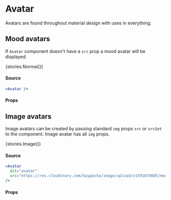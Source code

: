 
<Meta title="Data Display|Avatar" />

# Avatar

<p style={{fontSize: '22px'}}>Avatars are found throughout material design with uses in everything.</p>

## Mood avatars

If `Avatar` component doesn't have a `src` prop a mood avatar will be displayed.

<Preview>
  <Story name="Normal" argTypes={{
    color: {
      description: 'The color of the mood.',
      table: {
        type: {
          summary: `'primary'|'tint1'|'tint2'|'tint3'|'shade1'|'shade2'|'shade3'| +6`,
          detail: `'white'|'black'|'primary00'|'primary25'|'primary50'|'primary75'`
        },
        defaultValue: {
          summary: `'primary'`
        }
      },
      control: {
        type: null
      }
    },
    mood: {
      description: 'Mood of avatar when there is not src.',
      table: {
        type: {
          summary: `'random'|'sad'|'shocked'|'happy'|'blissful'|'lovestruck'|'excited'|'ko'`,
        },
        defaultValue: {
          summary: `'random'`
        }
      },
      control: {
        type: null
      }
    },
    outlined: {
      description: `Create a border around avatar to use as state, use a shade version of color prop for the border.`,
      table: {
        type: {
          summary: 'boolean',
        },
        defaultValue: {
          summary: false
        }
      },
      control: {
        type: null
      }
    },
    size: {
      description: `The size of the avatar, theme.spacing is used.`,
      table: {
        type: {
          summary: 'number',
        },
        defaultValue: {
          summary: 5
        }
      },
      control: {
        type: null
      }
    }
}}>{stories.Normal()}</Story>
</Preview>

#### Source 

```jsx
<Avatar />
```

#### Props

<Props story="Normal" />

## Image avatars

Image avatars can be created by passing standard `img` props `src` or `srcSet` to the component. Image avatar has all `img` props.

<Preview>
  <Story name="Image" argTypes={{
    color: {
      description: 'The color of the border if oulined is true.',
      table: {
        type: {
          summary: `'primary'|'tint1'|'tint2'|'tint3'|'shade1'|'shade2'|'shade3'| +6`,
          detail: `'white'|'black'|'primary00'|'primary25'|'primary50'|'primary75'`
        }
      },
      control: {
        type: null
      }
    },
    outlined: {
      description: `Create a border around avatar to use as state`,
      table: {
        type: {
          summary: 'boolean',
        },
        defaultValue: {
          summary: false
        }
      },
      control: {
        type: null
      }
    },
    size: {
      description: `The size of the avatar, theme.spacing is used.`,
      table: {
        type: {
          summary: 'number',
        },
        defaultValue: {
          summary: 5
        }
      },
      control: {
        type: null
      }
    },
    src: {
      type: { 
        required: true 
      },
      description: 'The src attribute for the img element.',
      table: {
        type: {
          summary: 'string',
        }
      },
      control: {
        type: null
      }
    }
}}>{stories.Image()}</Story>
</Preview>

#### Source 

```jsx
<Avatar
  alt="avatar"
  src="https://res.cloudinary.com/kaypacha/image/upload/v1591074685/monochromatic/stories/avatar.jpg"
/>
```

#### Props

<Props story="Image" />
